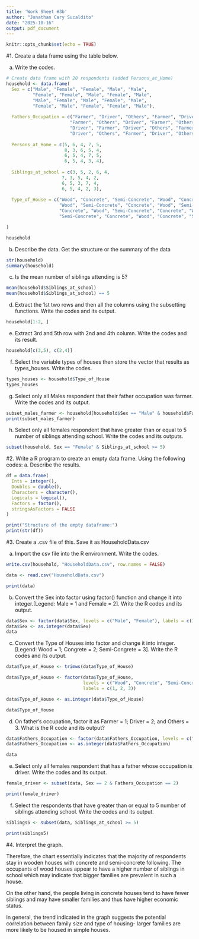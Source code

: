 ```yaml
---
title: 'Work Sheet #3b'
author: "Jonathan Cary Sucaldito"
date: "2025-10-16"
output: pdf_document
---
```


```r
knitr::opts_chunk$set(echo = TRUE)
```

#1. Create a data frame using the table below.

a. Write the codes.
```r
# Create data frame with 20 respondents (added Persons_at_Home)
household <- data.frame(
  Sex = c("Male", "Female", "Female", "Male", "Male",
          "Female", "Female", "Male", "Female", "Male",
          "Male", "Female", "Male", "Female", "Male",
          "Female", "Male", "Female", "Female", "Male"),
  
  Fathers_Occupation = c("Farmer", "Driver", "Others", "Farmer", "Driver",
                        "Farmer", "Others", "Driver", "Farmer", "Others",
                        "Driver", "Farmer", "Driver", "Others", "Farmer",
                        "Driver", "Others", "Farmer", "Driver", "Others"),
  
  Persons_at_Home = c(5, 6, 4, 7, 5,
                      8, 3, 6, 5, 4,
                      6, 5, 4, 7, 5,
                      6, 5, 4, 3, 4),
  
  Siblings_at_school = c(3, 5, 2, 6, 4,
                     7, 3, 5, 4, 2,
                     6, 5, 3, 7, 4,
                     6, 5, 4, 2, 3),
    
  Type_of_House = c("Wood", "Concrete", "Semi-Concrete", "Wood", "Concrete",
                    "Wood", "Semi-Concrete", "Concrete", "Wood", "Semi-Concrete",
                    "Concrete", "Wood", "Semi-Concrete", "Concrete", "Wood",
                    "Semi-Concrete", "Concrete", "Wood", "Concrete", "Semi-Concrete")

)

household

```

b. Describe the data. Get the structure or the summary of the data
```r
str(household)
summary(household)
```

c. Is the mean number of siblings attending is 5?
```r
mean(household$Siblings_at_school)
mean(household$Siblings_at_school) == 5
```

d. Extract the 1st two rows and then all the columns using the subsetting functions. Write the codes and its output.
```r
household[1:2, ]
```

e. Extract 3rd and 5th row with 2nd and 4th column. Write the codes and its result.
```r
household[c(3,5), c(2,4)]
```

f. Select the variable types of houses then store the vector that results as types_houses.
Write the codes.
```r
types_houses <- household$Type_of_House
types_houses
```
g. Select only all Males respondent that their father occupation was farmer. Write the
codes and its output.
```r
subset_males_farmer <- household[household$Sex == "Male" & household$Father_Occupation == "Farmer", ]
print(subset_males_farmer)
```

h. Select only all females respondent that have greater than or equal to 5 number of siblings attending school. Write the codes and its outputs.
```r
subset(household, Sex == "Female" & Siblings_at_school >= 5)
```

#2. Write a R program to create an empty data frame. Using the following codes:
a. Describe the results.
```r
df = data.frame(
  Ints = integer(),
  Doubles = double(),
  Characters = character(),
  Logicals = logical(),
  Factors = factor(),
  stringsAsFactors = FALSE
)

print("Structure of the empty dataframe:")
print(str(df))

```

#3. Create a .csv file of this. Save it as HouseholdData.csv

a. Import the csv file into the R environment. Write the codes.
```r
write.csv(household, "HouseholdData.csv", row.names = FALSE)

data <- read.csv("HouseholdData.csv")

print(data)
```

b. Convert the Sex into factor using factor() function and change it into integer.[Legend: Male = 1 and Female = 2]. Write the R codes and its output.
```r
data$Sex <- factor(data$Sex, levels = c("Male", "Female"), labels = c(1, 2))
data$Sex <- as.integer(data$Sex)
data
```

c. Convert the Type of Houses into factor and change it into integer. [Legend: Wood
= 1; Congrete = 2; Semi-Congrete = 3]. Write the R codes and its output.
```r
data$Type_of_House <- trimws(data$Type_of_House)

data$Type_of_House <- factor(data$Type_of_House,
                             levels = c("Wood", "Concrete", "Semi-Concrete"),
                             labels = c(1, 2, 3))

data$Type_of_House <- as.integer(data$Type_of_House)

data$Type_of_House


```

d. On father’s occupation, factor it as Farmer = 1; Driver = 2; and Others = 3. What
is the R code and its output?
```r
data$Fathers_Occupation <- factor(data$Fathers_Occupation, levels = c("Farmer", "Driver", "Others"), labels = c(1, 2, 3))
data$Fathers_Occupation <- as.integer(data$Fathers_Occupation)

data
```

e. Select only all females respondent that has a father whose occupation is driver. Write
the codes and its output.
```r
female_driver <- subset(data, Sex == 2 & Fathers_Occupation == 2)

print(female_driver)
```

f. Select the respondents that have greater than or equal to 5 number of siblings attending
school. Write the codes and its output.
```r
siblings5 <- subset(data, Siblings_at_school >= 5)

print(siblings5)
```

#4. Interpret the graph.


Therefore, the chart essentially indicates that the majority of respondents stay in wooden houses with concrete and semi-concrete following. The occupants of wood houses appear to have a higher number of siblings in school which may indicate that bigger families are prevalent in such a house.

On the other hand, the people living in concrete houses tend to have fewer siblings and may have smaller families and thus have higher economic status.

In general, the trend indicated in the graph suggests the potential correlation between family size and type of housing- larger families are more likely to be housed in simple houses.




